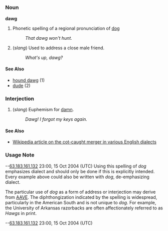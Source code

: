 =={{en}}==

===Noun===
'''dawg'''

# Phonetic spelling of a regional pronunciation of [[dog]]
#: ''That dawg won't hunt.''
# (''slang'') Used to address a close male friend.
#: ''What's up, dawg?''

====See Also====
*[[hound dawg]] (1)
*[[dude]] (2)

===Interjection===
# (''slang'') Euphemism for [[damn]].
#: ''Dawg! I forgot my keys again.''

====See Also====
*[[w:Cot-caught merger|Wikipedia article on the cot-caught merger in various English dialects]]

===Usage Note===--[[User:63.183.161.132|63.183.161.132]] 23:00, 15 Oct 2004 (UTC)
Using this spelling of ''dog'' emphasizes dialect and should only be done if this is explicitly intended.  Every example above could also be written with ''dog'', de-emphasizing dialect.

The particular use of ''dog'' as a form of address or interjection may derive from [[w:African American Vernacular English|AAVE]].  The diphthongization indicated by the spelling is widespread, particularly in the American South and is not unique to ''dog''.  For example, the University of Arkansas razorbacks are often affectionately referred to as ''Hawgs'' in print.

--[[User:63.183.161.132|63.183.161.132]] 23:00, 15 Oct 2004 (UTC)